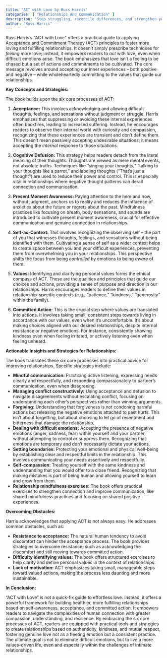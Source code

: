```yaml
---
title: "ACT with Love by Russ Harris"
categories: [ "Relationships And Communication" ]
description: "Stop struggling, reconcile differences, and strengthen your relationship"
author: "Russ Harris"
---
```

Russ Harris's "ACT with Love" offers a practical guide to applying Acceptance and Commitment Therapy (ACT) principles to foster more loving and fulfilling relationships.  It doesn't simply prescribe techniques for *feeling* more love; instead, it empowers readers to *act* with love, even when difficult emotions arise.  The book emphasizes that love isn't a feeling to be chased but a set of actions and commitments to be cultivated.  The core message revolves around accepting our inner experiences – both positive and negative – while wholeheartedly committing to the values that guide our relationships.

**Key Concepts and Strategies:**

The book builds upon the six core processes of ACT:

1. **Acceptance:** This involves acknowledging and allowing difficult thoughts, feelings, and sensations without judgment or struggle.  Harris emphasizes that suppressing or avoiding these internal experiences often backfires, leading to increased suffering.  Instead, he encourages readers to observe their internal world with curiosity and compassion, recognizing that these experiences are transient and don't define them.  This doesn't mean passively accepting undesirable situations; it means accepting the *internal* response to those situations.

2. **Cognitive Defusion:** This strategy helps readers detach from the literal meaning of their thoughts.  Thoughts are viewed as mere mental events, not absolute truths.  Techniques like "singing your thoughts," "talking to your thoughts like a parrot," and labeling thoughts ("That's just a thought") are used to reduce their power and control. This is especially vital in relationships where negative thought patterns can derail connection and communication.

3. **Present Moment Awareness:**  Paying attention to the here and now, without judgment, anchors us to reality and reduces the influence of anxieties about the future or regrets about the past.  Mindfulness practices like focusing on breath, body sensations, and sounds are introduced to cultivate present moment awareness, crucial for effective communication and genuine connection in relationships.

4. **Self-as-Context:**  This involves recognizing the observing self – the part of you that witnesses thoughts, feelings, and sensations without being identified with them.  Cultivating a sense of self as a wider context helps to create space between you and your difficult experiences, preventing them from overwhelming you in your relationships.  This perspective shifts the focus from being *controlled* by emotions to being *aware* of them.

5. **Values:**  Identifying and clarifying personal values forms the ethical compass of ACT.  These are the qualities and principles that guide our choices and actions, providing a sense of purpose and direction in our relationships.  Harris encourages readers to define their values in relationship-specific contexts (e.g., "patience," "kindness," "generosity" within the family).

6. **Committed Action:**  This is the crucial step where values are translated into actions.  It involves taking small, consistent steps towards living in accordance with our values, even when it’s uncomfortable.  It's about making choices aligned with our desired relationships, despite internal resistance or negative emotions.  For instance, consistently showing kindness even when feeling irritated, or actively listening even when feeling unheard.

**Actionable Insights and Strategies for Relationships:**

The book translates these six core processes into practical advice for improving relationships.  Specific strategies include:

* **Mindful communication:**  Practicing active listening, expressing needs clearly and respectfully, and responding compassionately to partner's communication, even when disagreeing.
* **Managing conflict constructively:**  Using acceptance and defusion to navigate disagreements without escalating conflict, focusing on understanding each other’s perspectives rather than winning arguments.
* **Forgiving:**  Understanding that forgiveness is not condoning harmful actions but releasing the negative emotions attached to past hurts.  This isn't about forgetting, but about choosing to let go of resentment and bitterness that damage the relationship.
* **Dealing with difficult emotions:**  Accepting the presence of negative emotions (anger, sadness, fear) within yourself and your partner, without attempting to control or suppress them.  Recognizing that emotions are temporary and don't necessarily dictate your actions.
* **Setting boundaries:**  Protecting your emotional and physical well-being by establishing clear and respectful limits in the relationship.  This involves communicating your needs assertively and respectfully.
* **Self-compassion:**  Treating yourself with the same kindness and understanding that you would offer to a close friend.  Recognizing that making mistakes is part of being human and allowing yourself to learn and grow from them.
* **Relationship mindfulness exercises:**  The book offers practical exercises to strengthen connection and improve communication, like shared mindfulness practices and focusing on shared positive experiences.


**Overcoming Obstacles:**

Harris acknowledges that applying ACT is not always easy. He addresses common obstacles, such as:

* **Resistance to acceptance:** The natural human tendency to avoid discomfort can hinder the acceptance process.  The book provides strategies to overcome resistance, such as acknowledging the discomfort and still moving towards committed action.
* **Difficulty identifying values:**  The book offers structured exercises to help clarify and define personal values in the context of relationships.
* **Lack of motivation:**  ACT emphasizes taking small, manageable steps toward valued actions, making the process less daunting and more sustainable.

**In Conclusion:**

"ACT with Love" is not a quick-fix guide to effortless love. Instead, it offers a powerful framework for building healthier, more fulfilling relationships based on self-awareness, acceptance, and committed action.  It empowers readers to navigate the complexities of human connection with greater compassion, understanding, and resilience.  By embracing the six core processes of ACT, readers are equipped with practical tools and strategies to create relationships based on authenticity, kindness, and mutual respect, fostering genuine love not as a fleeting emotion but a consistent practice.  The ultimate goal is not to eliminate difficult emotions, but to live a more values-driven life, even and especially within the challenges of intimate relationships.

